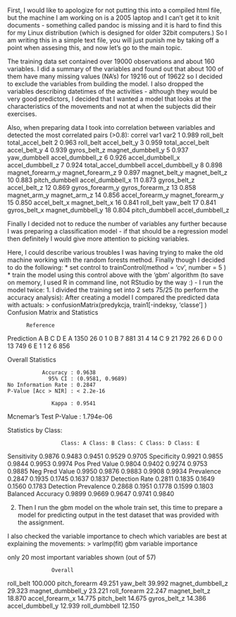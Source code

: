 First, I would like to apologize for not putting this into a compiled html file, but the machine I am working on is a 2005 laptop and I can't get it to knit documents - something called pandoc is missing and it is hard to find this for my Linux distribution (which is designed for older 32bit computers.)
So I am writing this in a simple text file, you will just punish me by taking off a point when assesing this, and now let's go to the main topic.

The training data set contained over 19000 observations and about 160 variables. I did a summary of the variables and found out that about 100 of them have many missing values (NA's) for 19216 out of 19622 so I decided to exclude the variables from building the model. I also dropped the variables describing datetimes of the activities - although they would be very good predictors, I decided that I wanted a model that looks at the characteristics of the movements and not at when the subjects did their exercises.

Also, when preparing data I took into correlation between variables and detected the most correlated pairs (>0.8):
   correl                 var1              var2
1   0.989            roll_belt  total_accel_belt
2   0.963            roll_belt      accel_belt_y
3   0.959     total_accel_belt      accel_belt_y
4   0.939         gyros_belt_z magnet_dumbbell_y
5   0.937         yaw_dumbbell  accel_dumbbell_z
6   0.926     accel_dumbbell_x  accel_dumbbell_z
7   0.924 total_accel_dumbbell  accel_dumbbell_y
8   0.898     magnet_forearm_y  magnet_forearm_z
9   0.897        magnet_belt_y     magnet_belt_z
10  0.883       pitch_dumbbell  accel_dumbbell_x
11  0.873         gyros_belt_z      accel_belt_z
12  0.869      gyros_forearm_y   gyros_forearm_z
13  0.858         magnet_arm_y      magnet_arm_z
14  0.856      accel_forearm_y  magnet_forearm_y
15  0.850         accel_belt_x     magnet_belt_x
16  0.841            roll_belt          yaw_belt
17  0.841         gyros_belt_x magnet_dumbbell_y
18  0.804       pitch_dumbbell  accel_dumbbell_z

Finally I decided not to reduce the number of variables any further because I was preparing a classification model - if that should be a regression model then definitely I would give more attention to picking variables.

Here, I could describe various troubles I was having trying to make the old machine working with the random forests method. Finally though I decided to do the following:
* set control to trainControl(method = 'cv', number = 5 )
* train the model using this control above with the 'gbm' algorithm (to save on memory, I used R in command line, not RStudio by the way :)
- 
I run the model twice:
1. I divided the training set into 2 sets 75/25 (to perform the accuracy analysis):
After creating a model I compared the predicted data with actuals:
> confusionMatrix(predykcja, train1[-indeksy, 'classe'] )
Confusion Matrix and Statistics

          Reference
Prediction    A    B    C    D    E
         A 1350   26    0    1    0
         B    7  881   31    4   14
         C    9   21  792   26    6
         D    0    0   13  749    6
         E    1    1    2    6  856

Overall Statistics
                                          
               Accuracy : 0.9638          
                 95% CI : (0.9581, 0.9689)
    No Information Rate : 0.2847          
    P-Value [Acc > NIR] : < 2.2e-16       
                                          
                  Kappa : 0.9541          
 Mcnemar's Test P-Value : 1.794e-06       

Statistics by Class:

                     Class: A Class: B Class: C Class: D Class: E
Sensitivity            0.9876   0.9483   0.9451   0.9529   0.9705
Specificity            0.9921   0.9855   0.9844   0.9953   0.9974
Pos Pred Value         0.9804   0.9402   0.9274   0.9753   0.9885
Neg Pred Value         0.9950   0.9876   0.9883   0.9908   0.9934
Prevalence             0.2847   0.1935   0.1745   0.1637   0.1837
Detection Rate         0.2811   0.1835   0.1649   0.1560   0.1783
Detection Prevalence   0.2868   0.1951   0.1778   0.1599   0.1803
Balanced Accuracy      0.9899   0.9669   0.9647   0.9741   0.9840

2. Then I run the gbm model on the whole train set, this time to prepare a model for predicting output in the test dataset that was provided with the assignment.

I also checked the variable importance to chech which variables are best at explaining the movements:
> varImp(fit)
gbm variable importance

  only 20 most important variables shown (out of 57)

                  Overall
roll_belt         100.000
pitch_forearm      49.251
yaw_belt           39.992
magnet_dumbbell_z  29.323
magnet_dumbbell_y  23.221
roll_forearm       22.247
magnet_belt_z      18.870
accel_forearm_x    14.775
pitch_belt         14.675
gyros_belt_z       14.386
accel_dumbbell_y   12.939
roll_dumbbell      12.150

